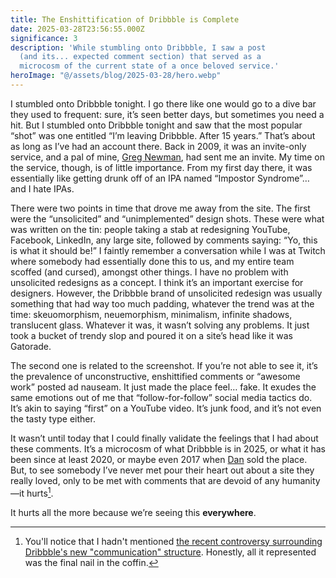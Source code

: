 ```yaml
---
title: The Enshittification of Dribbble is Complete
date: 2025-03-28T23:56:55.000Z
significance: 3
description: 'While stumbling onto Dribbble, I saw a post 
  (and its... expected comment section) that served as a 
  microcosm of the current state of a once beloved service.'
heroImage: "@/assets/blog/2025-03-28/hero.webp"
---
```


I stumbled onto Dribbble tonight. I go there like one would go to a dive bar they used to frequent: sure, it’s seen better days, but sometimes you need a hit. But I stumbled onto Dribbble tonight and saw that the most popular “shot” was one entitled “I’m leaving Dribbble. After 15 years.” That’s about as long as I’ve had an account there. Back in 2009, it was an invite-only service, and a pal of mine, [Greg Newman](https://gregnewmanstudio.com), had sent me an invite. My time on the service, though, is of little importance. From my first day there, it was essentially like getting drunk off of an IPA named “Impostor Syndrome”… and I hate IPAs.

There were two points in time that drove me away from the site. The first were the “unsolicited” and “unimplemented” design shots. These were what was written on the tin: people taking a stab at redesigning YouTube, Facebook, LinkedIn, any large site, followed by comments saying: “Yo, this is what it should be!” I faintly remember a conversation while I was at Twitch where somebody had essentially done this to us, and my entire team scoffed (and cursed), amongst other things. I have no problem with unsolicited redesigns as a concept. I think it’s an important exercise for designers. However, the Dribbble brand of unsolicited redesign was usually something that had way too much padding, whatever the trend was at the time: skeuomorphism, neuemorphism, minimalism, infinite shadows, translucent glass. Whatever it was, it wasn’t solving any problems. It just took a bucket of trendy slop and poured it on a site’s head like it was Gatorade.

The second one is related to the screenshot. If you’re not able to see it, it’s the prevalence of unconstructive, enshittified comments or “awesome work” posted ad nauseam. It just made the place feel… fake. It exudes the same emotions out of me that “follow-for-follow” social media tactics do. It’s akin to saying “first” on a YouTube video. It’s junk food, and it’s not even the tasty type either. 

It wasn’t until today that I could finally validate the feelings that I had about these comments. It’s a microcosm of what Dribbble is in 2025, or what it has been since at least 2020, or maybe even 2017 when [Dan](https://simplebits.com) sold the place. But, to see somebody I’ve never met pour their heart out about a site they really loved, only to be met with comments that are devoid of any humanity—it hurts[^1].

It hurts all the more because we’re seeing this **everywhere**. 

[^1]: You'll notice that I hadn't mentioned [the recent controversy surrounding Dribbble's new "communication" structure](https://dribbble.com/stories/2025/03/17/work-in-progress-part-9). Honestly, all it represented was the final nail in the coffin.
